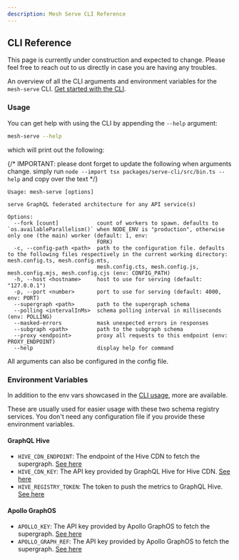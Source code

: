 ```yaml
---
description: Mesh Serve CLI Reference
---
```



## CLI Reference

<Callout>
  This page is currently under construction and expected to change. Please feel free to reach out to
  us directly in case you are having any troubles.
</Callout>

An overview of all the CLI arguments and environment variables for the `mesh-serve` CLI.
[Get started with the CLI](/v1/serve/introduction).

### Usage

You can get help with using the CLI by appending the `--help` argument:

```sh
mesh-serve --help
```

which will print out the following:

{/* IMPORTANT: please dont forget to update the following when arguments change. simply run `node --import tsx packages/serve-cli/src/bin.ts --help` and copy over the text */}

```
Usage: mesh-serve [options]

serve GraphQL federated architecture for any API service(s)

Options:
  --fork [count]            count of workers to spawn. defaults to `os.availableParallelism()` when NODE_ENV is "production", otherwise only one (the main) worker (default: 1, env:
                            FORK)
  -c, --config-path <path>  path to the configuration file. defaults to the following files respectively in the current working directory: mesh.config.ts, mesh.config.mts,
                            mesh.config.cts, mesh.config.js, mesh.config.mjs, mesh.config.cjs (env: CONFIG_PATH)
  -h, --host <hostname>     host to use for serving (default: "127.0.0.1")
  -p, --port <number>       port to use for serving (default: 4000, env: PORT)
  --supergraph <path>       path to the supergraph schema
  --polling <intervalInMs>  schema polling interval in milliseconds (env: POLLING)
  --masked-errors           mask unexpected errors in responses
  --subgraph <path>         path to the subgraph schema
  --proxy <endpoint>        proxy all requests to this endpoint (env: PROXY_ENDPOINT)
  --help                    display help for command
```

<Callout>All arguments can also be configured in the config file.</Callout>

### Environment Variables

In addition to the env vars showcased in the [CLI usage](#usage), more are available.

These are usually used for easier usage with these two schema registry services. You don't need any
configuration file if you provide these environment variables.

#### GraphQL Hive

- `HIVE_CDN_ENDPOINT`: The endpoint of the Hive CDN to fetch the supergraph.
  [See here](/v1/serve/schema-registry/hive#fetching-supergraph-from-hive-cdn)
- `HIVE_CDN_KEY`: The API key provided by GraphQL Hive for Hive CDN.
  [See here](/v1/serve/schema-registry/hive#fetching-supergraph-from-hive-cdn)
- `HIVE_REGISTRY_TOKEN`: The token to push the metrics to GraphQL Hive.
  [See here](/v1/serve/schema-registry/hive#publishing-subgraphs-to-hive-cdn)

#### Apollo GraphOS

- `APOLLO_KEY`: The API key provided by Apollo GraphOS to fetch the supergraph.
  [See here](/v1/serve/schema-registry/graphos)
- `APOLLO_GRAPH_REF`: The API key provided by Apollo GraphOS to fetch the supergraph.
  [See here](/v1/serve/schema-registry/graphos)
